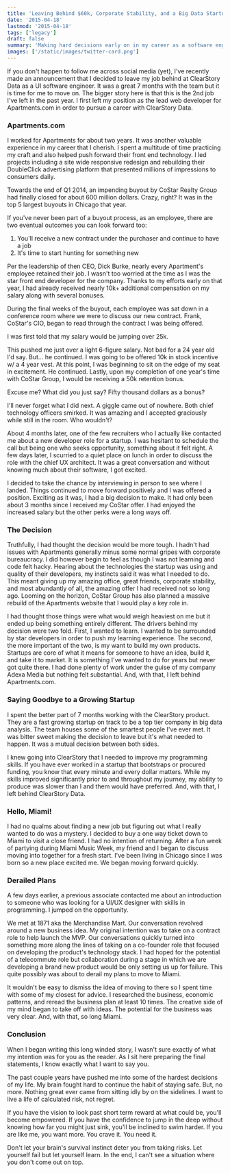 ```yaml
---
title: 'Leaving Behind $60k, Corporate Stability, and a Big Data Startup'
date: '2015-04-18'
lastmod: '2015-04-18'
tags: ['legacy']
draft: false
summary: 'Making hard decisions early on in my career as a software engineer.'
images: ['/static/images/twitter-card.png']
---
```


If you don't happen to follow me across social media (yet), I've recently made an announcement that I decided to leave my job behind at ClearStory Data as a UI software engineer. It was a great 7 months with the team but it is time for me to move on. The bigger story here is that this is the 2nd job I've left in the past year. I first left my position as the lead web developer for Apartments.com in order to pursue a career with ClearStory Data.

### Apartments.com

I worked for Apartments for about two years. It was another valuable experience in my career that I cherish. I spent a multitude of time practicing my craft and also helped push forward their front end technology. I led projects including a site wide responsive redesign and rebuilding their DoubleClick advertising platform that presented millions of impressions to consumers daily.

Towards the end of Q1 2014, an impending buyout by CoStar Realty Group had finally closed for about 600 million dollars. Crazy, right? It was in the top 5 largest buyouts in Chicago that year.

If you've never been part of a buyout process, as an employee, there are two eventual outcomes you can look forward too:

1. You'll receive a new contract under the purchaser and continue to have a job
2. It's time to start hunting for something new

Per the leadership of then CEO, Dick Burke, nearly every Apartment's employee retained their job. I wasn't too worried at the time as I was the star front end developer for the company. Thanks to my efforts early on that year, I had already received nearly 10k+ additional compensation on my salary along with several bonuses.

During the final weeks of the buyout, each employee was sat down in a conference room where we were to discuss our new contract. Frank, CoStar's CIO, began to read through the contract I was being offered.

I was first told that my salary would be jumping over 25k.

This pushed me just over a light 6-figure salary. Not bad for a 24 year old I'd say. But... he continued. I was going to be offered 10k in stock incentive w/ a 4 year vest. At this point, I was beginning to sit on the edge of my seat in excitement. He continued. Lastly, upon my completion of one year's time with CoStar Group, I would be receiving a 50k retention bonus.

Excuse me? What did you just say? Fifty thousand dollars as a bonus?

I'll never forget what I did next. A giggle came out of nowhere. Both chief technology officers smirked. It was amazing and I accepted graciously while still in the room. Who wouldn't?

About 4 months later, one of the few recruiters who I actually like contacted me about a new developer role for a startup. I was hesitant to schedule the call but being one who seeks opportunity, something about it felt right. A few days later, I scurried to a quiet place on lunch in order to discuss the role with the chief UX architect. It was a great conversation and without knowing much about their software, I got excited.

I decided to take the chance by interviewing in person to see where I landed. Things continued to move forward positively and I was offered a position. Exciting as it was, I had a big decision to make. It had only been about 3 months since I received my CoStar offer. I had enjoyed the increased salary but the other perks were a long ways off.

### The Decision

Truthfully, I had thought the decision would be more tough. I hadn't had issues with Apartments generally minus some normal gripes with corporate bureaucracy. I did however begin to feel as though I was not learning and code felt hacky.
Hearing about the technologies the startup was using and quality of their developers, my instincts said it was what I needed to do. This meant giving up my amazing office, great friends, corporate stability, and most abundantly of all, the amazing offer I had received not so long ago. Looming on the horizon, CoStar Group has also planned a massive rebuild of the Apartments website that I would play a key role in.

I had thought those things were what would weigh heaviest on me but it ended up being something entirely different. The drivers behind my decision were two fold. First, I wanted to learn. I wanted to be surrounded by star developers in order to push my learning experience. The second, the more important of the two, is my want to build my own products. Startups are core of what it means for someone to have an idea, build it, and take it to market. It is something I've wanted to do for years but never got quite there. I had done plenty of work under the guise of my company Adexa Media but nothing felt substantial. And, with that, I left behind Apartments.com.

### Saying Goodbye to a Growing Startup

I spent the better part of 7 months working with the ClearStory product. They are a fast growing startup on track to be a top tier company in big data analysis. The team houses some of the smartest people I've ever met. It was bitter sweet making the decision to leave but it's what needed to happen. It was a mutual decision between both sides.

I knew going into ClearStory that I needed to improve my programming skills. If you have ever worked in a startup that bootstraps or procured funding, you know that every minute and every dollar matters. While my skills improved significantly prior to and throughout my journey, my ability to produce was slower than I and them would have preferred. And, with that, I left behind ClearStory Data.

### Hello, Miami!

I had no qualms about finding a new job but figuring out what I really wanted to do was a mystery. I decided to buy a one way ticket down to Miami to visit a close friend. I had no intention of returning. After a fun week of partying during Miami Music Week, my friend and I began to discuss moving into together for a fresh start. I've been living in Chicago since I was born so a new place excited me. We began moving forward quickly.

### Derailed Plans

A few days earlier, a previous associate contacted me about an introduction to someone who was looking for a UI/UX designer with skills in programming. I jumped on the opportunity.

We met at 1871 aka the Merchandise Mart. Our conversation revolved around a new business idea. My original intention was to take on a contract role to help launch the MVP. Our conversations quickly turned into something more along the lines of taking on a co-founder role that focused on developing the product's technology stack. I had hoped for the potential of a telecommute role but collaboration during a stage in which we are developing a brand new product would be only setting us up for failure. This quite possibly was about to derail my plans to move to Miami.

It wouldn't be easy to dismiss the idea of moving to there so I spent time with some of my closest for advice. I researched the business, economic patterns, and reread the business plan at least 10 times. The creative side of my mind began to take off with ideas. The potential for the business was very clear. And, with that, so long Miami.

### Conclusion

When I began writing this long winded story, I wasn't sure exactly of what my intention was for you as the reader. As I sit here preparing the final statements, I know exactly what I want to say you.

The past couple years have pushed me into some of the hardest decisions of my life. My brain fought hard to continue the habit of staying safe. But, no more. Nothing great ever came from sitting idly by on the sidelines. I want to live a life of calculated risk, not regret.

If you have the vision to look past short term reward at what could be, you'll become empowered. If you have the confidence to jump in the deep without knowing how far you might just sink, you'll be inclined to swim harder. If you are like me, you want more. You crave it. You need it.

Don't let your brain's survival instinct deter you from taking risks. Let yourself fail but let yourself learn. In the end, I can't see a situation where you don't come out on top.
